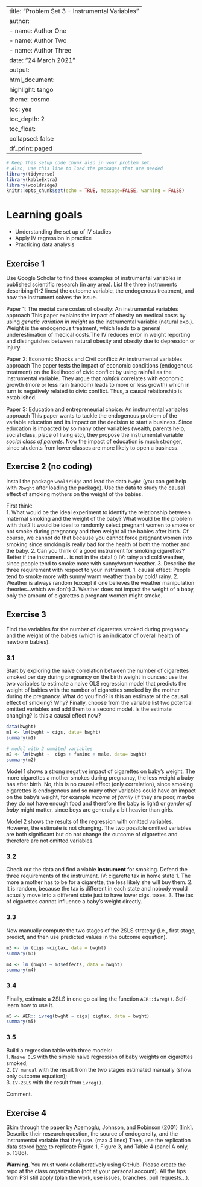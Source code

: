 
---
title: "Problem Set 3 - Instrumental Variables"
author: 
- name: Author One
- name: Author Two
- name: Author Three
date: "24 March 2021"
output:
  html_document:
    highlight: tango
    theme: cosmo
    toc: yes
    toc_depth: 2
    toc_float:
      collapsed: false
    df_print: paged
---

```r
# Keep this setup code chunk also in your problem set.
# Also, use this line to load the packages that are needed
library(tidyverse)
library(kableExtra)
library(wooldridge)
knitr::opts_chunk$set(echo = TRUE, message=FALSE, warning = FALSE)
```


# Learning goals

- Understanding the set up of IV studies
- Apply IV regression in practice
- Practicing data analysis


## Exercise 1

Use Google Scholar to find three examples of instrumental variables in published scientific research (in any area). List the three instruments describing (1-2 lines) the outcome variable, the endogenous treatment, and how the instrument solves the issue. 

Paper 1: The medial care costes of obesity: An instrumental variables approach
This paper explains the impact of obesity on medical costs by using *genetic variation in weight* as the instrumental variable (natural exp.). Weight is the endogenous treatment, which leads to a general underestimation of medical costs.The IV reduces error in weight reporting and distinguishes between natural obesity and obesity due to depression or injury. 

Paper 2: Economic Shocks and Civil conflict: An instrumental variables approach
The paper tests the impact of economic conditions (endogenous treatment) on the likelihood of civic conflict by using rainfall as the instrumental variable. They argue that *rainfall* correlates with economic growth (more or less rain (random) leads to more or less growth) which in turn is negatively related to civic conflict. Thus, a causal relationship is established.

Paper 3: Education and entrepreneurial choice: An instrumental variables approach
This paper wants to tackle the endogenous problem of the variable education and its impact on the decision to start a business. Since education is impacted by so many other variables (wealth, parents help, social class, place of living etc), they propose the instrumental variable *social class of parents*. Now the impact of education is much stronger, since students from lower classes are more likely to open a business. 

## Exercise 2 (no coding)

Install the package `wooldridge` and lead the data `bwght` (you can get help with `?bwght` after loading the package). Use the data to study the causal effect of smoking mothers on the weight of the babies. 

First think:   
1. What would be the ideal experiment to identify the relationship between maternal smoking and the weight of the baby? What would be the problem with that?
It would be ideal to randomly select pregnant women to smoke or not smoke during pregnancy and then weight all the babies after birth. Of course, we cannot do that because you cannot force pregnant women into smoking since smoking is really bad for the health of both the mother and the baby.
2. Can you think of a good instrument for smoking cigarettes? Better if the instrument... is not in the data! :)
IV: rainy and cold weather, since people tend to smoke more with sunny/warm weather. 
3. Describe the three requirement with respect to your instrument. 
1. causal effect: People tend to smoke more with sunny/ warm weather than by cold/ rainy.
2. Weather is always random (except if one believes the weather manipulation theories...which we don't)
3. Weather does not impact the weight of a baby, only the amount of cigarettes a pregnant women might smoke.

## Exercise 3
Find the variables for the number of cigarettes smoked during pregnancy and the weight of the babies (which is an indicator of overall health of newborn babies). 

### 3.1
Start by exploring the naive correlation between the number of cigarettes smoked per day during pregnancy on the birth weight in ounces: use the two variables to estimate a naive OLS regression model that predicts the weight of babies with the number of cigarettes smoked by the mother during the pregnancy. What do you find? is this an estimate of the causal effect of smoking? Why? Finally, choose from the variable list two potential omitted variables and add them to a second model. Is the estimate changing? Is this a causal effect now?
```r
data(bwght)
m1 <- lm(bwght ~ cigs, data= bwght)
summary(m1)

# model with 2 ommited variables
m2 <- lm(bwght ~  cigs + faminc + male, data= bwght)
summary(m2)

```
Model 1 shows a strong negative impact of cigarettes on baby's weight. The more cigarettes a mother smokes during pregnancy, the less weight a baby has after birth. No, this is no causal effect (only correlation), since smoking cigarettes is endogenous and so many other variables could have an impact on the baby's weight, for example *income of family* (if they are poor, maybe they do not have enough food and therefore the baby is light) or *gender of baby* might matter, since boys are generally a bit heavier than girls. 

Model 2 shows the results of the regression with omitted variables. However, the estimate is not changing. The two possible omitted variables are both significant but do not change the outcome of cigarettes and therefore are not omitted variables.

### 3.2
Check out the data and find a viable **instrument** for smoking. 
Defend the three requirements of the instrument.
IV: cigarette tax in home state
1. The more a mother has to be for a cigarette, the less likely she will buy them.
2. It is random, because the tax is different in each state and nobody would actually move into a different state just to have lower cigs. taxes.
3. The tax of cigarettes cannot influence a baby's weight directly.

### 3.3
Now manually compute the two stages of the 2SLS strategy (i.e., first stage, predict, and then use predicted values in the outcome equation).
```r
m3 <- lm (cigs ~cigtax, data = bwght)
summary(m3)

m4 <- lm (bwght ~ m3$effects, data = bwght)
summary(m4)
```


### 3.4
Finally, estimate a 2SLS in one go calling the function `AER::ivreg()`. Self-learn how to use it. 
```r
m5 <- AER:: ivreg(bwght ~ cigs| cigtax, data = bwght)
summary(m5)
```


### 3.5 
Build a regression table with three models:  
1. `Naive OLS` with the simple naive regression of baby weights on cigarettes smoked;  
2. `IV manual` with the result from the two stages estimated manually (show only outcome equation);  
3. `IV-2SLS` with the result from `ivreg()`. 

Comment. 

## Exercise 4 

Skim through the paper by Acemoglu, Johnson, and Robinson (2001) [[link](https://www.aeaweb.org/articles?id=10.1257/aer.91.5.1369)]. Describe their research question, the source of endogeneity, and the instrumental variable that they use. (max 4 lines) Then, use the replication data stored [here](https://www.openicpsr.org/openicpsr/project/112564/version/V1/view?path=/openicpsr/112564/fcr:versions/V1/Acemoglu-Johnson-and-Robinson-datafiles&type=folder) to replicate Figure 1, Figure 3, and Table 4 (panel A only, p. 1386). 

**Warning**. You must work collaboratively using GitHub. Please create the repo at the class organization (not at your personal account). All the tips from PS1 still apply (plan the work, use issues, branches, pull requests...). 

